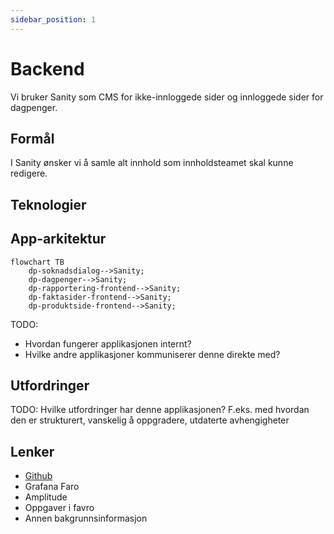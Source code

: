 ```yaml
---
sidebar_position: 1
---
```


# Backend

Vi bruker Sanity som CMS for ikke-innloggede sider og innloggede sider for dagpenger.

## Formål

I Sanity ønsker vi å samle alt innhold som innholdsteamet skal kunne redigere.

## Teknologier

## App-arkitektur

```mermaid
flowchart TB
    dp-soknadsdialog-->Sanity;
    dp-dagpenger-->Sanity;
    dp-rapportering-frontend-->Sanity;
    dp-faktasider-frontend-->Sanity;
    dp-produktside-frontend-->Sanity;
```

TODO:

- Hvordan fungerer applikasjonen internt?
- Hvilke andre applikasjoner kommuniserer denne direkte med?

## Utfordringer

TODO: Hvilke utfordringer har denne applikasjonen? F.eks. med hvordan den er strukturert, vanskelig å oppgradere, utdaterte avhengigheter

## Lenker

- [Github](https://github.com/navikt/dp-sanity-cms-v3)
- Grafana Faro
- Amplitude
- Oppgaver i favro
- Annen bakgrunnsinformasjon
